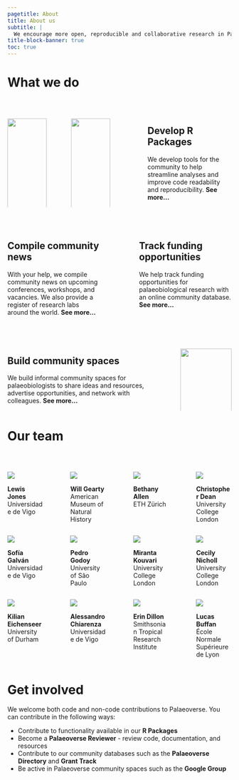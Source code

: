```yaml
---
pagetitle: About
title: About us
subtitle: |
  We encourage more open, reproducible and collaborative research in Palaeobiology. To do so, we provide tools and resources--developed alongside the community--that help to promote this culture.
title-block-banner: true
toc: true
---
```


# What we do

<br>

::: columns
::: {.column width="21%"}
[![](images/palaeoverse-pkg.png){fig-align="right" width="100%"}](https://palaeoverse.palaeoverse.org/)
:::

::: {.column width="3%"}
<!-- empty column to create gap -->
:::

::: {.column width="21%"}
[![](images/rphylopic-pkg.png){fig-align="left" width="100%"}](https://rphylopic.palaeoverse.org)
:::

::: {.column width="10%"}
<!-- empty column to create gap -->
:::

::: {.column width="45%"}
## Develop R Packages

We develop tools for the community to help streamline analyses and improve code readability and reproducibility. <a href="./package.qmd" style="text-decoration: none" target="_blank">**See more...**</a>
:::
:::

<br>

::: columns
::: {.column width="45%"}
## Compile community news

With your help, we compile community news on upcoming conferences, workshops, and vacancies. We also provide a register of research labs around the world. <a href="./directory.qmd" style="text-decoration: none" target="_blank">**See more...**</a>
:::

::: {.column width="10%"}
<!-- empty column to create gap -->
:::

::: {.column width="45%"}
## Track funding opportunities

We help track funding opportunities for palaeobiological research with an online community database. <a href="./funding.qmd" style="text-decoration: none" target="_blank">**See more...**</a>
:::
:::

<br>

::: columns
::: {.column width="70%"}
## Build community spaces

We build informal community spaces for palaeobiologists to share ideas and resources, advertise opportunities, and network with colleagues. <a href="./community.qmd" style="text-decoration: none" target="_blank">**See more...**</a>
:::

::: {.column width="5%"}
<!-- empty column to create gap -->
:::

::: {.column width="25%"}
[![](images/google-groups.png){fig-align="left" width="100%"}](https://groups.google.com/g/palaeoverse)
:::
:::

# Our team

<br>

::: columns
::: {.column width="20%"}
![](/images/profiles/Lewis.JPG)

::: {.center .large}
**Lewis Jones**\
Universidade de Vigo
:::
:::

::: {.column width="5%"}
<!-- empty column to create gap -->
:::

::: {.column width="20%"}
![](/images/profiles/Will.jpeg)

::: {.center .large}
**Will Gearty**\
American Museum of Natural History
:::
:::

::: {.column width="5%"}
<!-- empty column to create gap -->
:::

::: {.column width="20%"}
![](/images/profiles/Bethany.jpeg)

::: {.center .large}
**Bethany Allen**\
ETH Zürich
:::
:::

::: {.column width="5%"}
<!-- empty column to create gap -->
:::

::: {.column width="20%"}
![](/images/profiles/Chris.jpeg)

::: {.center .large}
**Christopher Dean**\
University College London
:::
:::
:::

::: columns
::: {.column width="20%"}
![](/images/profiles/Sofia.jpeg)

::: {.center .large}
**Sofía Galván**\
Universidade de Vigo
:::
:::

::: {.column width="5%"}
<!-- empty column to create gap -->
:::

::: {.column width="20%"}
![](/images/profiles/Pedro.jpeg)

::: {.center .large}
**Pedro Godoy**\
University of São Paulo
:::
:::

::: {.column width="5%"}
<!-- empty column to create gap -->
:::

::: {.column width="20%"}
![](/images/profiles/Miranta.jpeg)

::: {.center .large}
**Miranta Kouvari**\
University College London
:::
:::

::: {.column width="5%"}
<!-- empty column to create gap -->
:::

::: {.column width="20%"}
![](/images/profiles/Cecily.png)

::: {.center .large}
**Cecily Nicholl**\
University College London
:::
:::
:::

::: columns
::: {.column width="20%"}
![](/images/profiles/Kilian.jpeg)

::: {.center .large}
**Kilian Eichenseer**\
University of Durham
:::
:::

::: {.column width="5%"}
<!-- empty column to create gap -->
:::

::: {.column width="20%"}
![](/images/profiles/Alessandro.jpg)

::: {.center .large}
**Alessandro Chiarenza**\
Universidade de Vigo
:::
:::

::: {.column width="5%"}
<!-- empty column to create gap -->
:::

::: {.column width="20%"}
![](/images/profiles/Erin.png)

::: {.center .large}
**Erin Dillon**\
Smithsonian Tropical Research Institute
:::
:::

::: {.column width="5%"}
<!-- empty column to create gap -->
:::

::: {.column width="20%"}
![](/images/profiles/Lucas.jpeg)

::: {.center .large}
**Lucas Buffan**\
École Normale Supérieure de Lyon
:::
:::
:::

# Get involved

We welcome both code and non-code contributions to Palaeoverse. You can contribute in the following ways:

-   Contribute to functionality available in our <a id="contribute" href="https://github.com/palaeoverse-community" style="text-decoration: none" target="_blank">**R Packages**</a>
-   Become a <a href="./form/reviewer.qmd" style="text-decoration: none" target="_blank">**Palaeoverse Reviewer**</a> - review code, documentation, and resources
-   Contribute to our community databases such as the <a href="./directory.qmd" style="text-decoration: none" target="_blank">**Palaeoverse Directory**</a> and <a href="./funding.qmd" style="text-decoration: none" target="_blank">**Grant Track**</a>
-   Be active in Palaeoverse community spaces such as the <a href="./community.qmd" style="text-decoration: none" target="_blank">**Google Group**</a>
